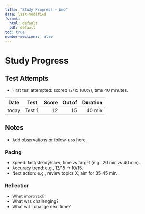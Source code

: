 ```yaml
---
title: "Study Progress — bmo"
date: last-modified
format:
  html: default
  pdf: default
toc: true
number-sections: false
---
```


# Study Progress

## Test Attempts

- First test attempted: scored 12/15 (80%), time 40 minutes.

| Date | Test | Score | Out of | Duration |
|---|---|---:|---:|---:|
| today | Test 1 | 12 | 15 | 40 min |

## Notes

- Add observations or follow-ups here.

### Pacing
- Speed: fast/steady/slow; time vs target (e.g., 20 min vs 40 min).
- Accuracy trend: e.g., 12/15 → 10/15.
- Next action: e.g., review topics X; aim for 35–45 min.

### Reflection
- What improved?
- What was challenging?
- What will I change next time?
